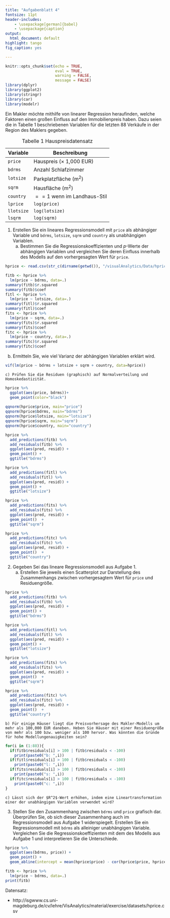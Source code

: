 ```yaml
---
title: "Aufgabenblatt 4"
fontsize: 11pt
header-includes:
    - \usepackage[german]{babel}
    - \usepackage{caption}
output:
  html_document: default
highlight: tango
fig_caption: yes

---
```


\captionsetup[table]{labelformat=empty}


```r
knitr::opts_chunk$set(echo = TRUE, 
                      eval = TRUE,
                      warning = FALSE,
                      message = FALSE)
library(dplyr)
library(ggplot2)
library(stringr)
library(car)
library(modelr)

```

Ein Makler möchte mithilfe von linearer Regression heraufinden, welche Faktoren einen großen Einfluss auf den Immobilienpreis haben. Dazu seien die in Tabelle 1 beschriebenen Variablen für die letzten 88 Verkäufe in der Region des Maklers gegeben.

Table: Tabelle 1 Hauspreisdatensatz

Variable   | Beschreibung
---------  | -------------
`price`    | Hauspreis ($\times$ 1,000 EUR)
`bdrms`    | Anzahl Schlafzimmer
`lotsize`  | Parkplatzfläche (m$^2$)
`sqrm`     | Hausfläche (m$^2$)
`country`  | $==1$ wenn im Landhaus-Stil
`lprice`   | `log(price)`
`llotsize` | `log(lotsize)`
`lsqrm`    | `log(sqrm)`

1.  Erstellen Sie ein lineares Regressionsmodell mit `price` als abhängiger Variable und `bdrms`, `lotsize`, `sqrm` und `country`  als unabhängigen Variablen. 
    a) Bestimmen Sie die Regressionskoeffizienten und $p$-Werte der abhängigen Variablen und vergleichen Sie deren Einfluss innerhalb des Modells auf den vorhergesagten Wert für `price`. 
   
```r
hprice <- read.csv(str_c(dirname(getwd()), "/visualAnalytics/Data/hprice.csv"))

fitb <- hprice %>%
  lm(price ~ bdrms, data=.)
summary(fitb)$r.squared
summary(fitb)$coef
fitl <- hprice %>%
  lm(price ~ lotsize, data=.)
summary(fitl)$r.squared
summary(fitl)$coef
fits <- hprice %>%
  lm(price ~ sqrm, data=.)
summary(fits)$r.squared
summary(fits)$coef
fitc <- hprice %>%
  lm(price ~ country, data=.)
summary(fitc)$r.squared
summary(fitc)$coef


```

 b) Ermitteln Sie, wie viel Varianz der abhängigen Variablen erklärt wird. 
 
```r
vif(lm(price ~ bdrms + lotsize + sqrm + country, data=hprice))
```
    c) Prüfen Sie die Residuen (graphisch) auf Normalverteilung und Homoskedastizität.
```r
hprice %>%
  ggplot(aes(price, bdrms))+
  geom_point(color="black") 
  
qqnorm(hprice$price, main="price")
qqnorm(hprice$bdrms, main="bdrms")
qqnorm(hprice$lotsize, main="lotsize")
qqnorm(hprice$sqrm, main="sqrm")
qqnorm(hprice$country, main="country")

hprice %>%
  add_predictions(fitb) %>%
  add_residuals(fitb) %>% 
  ggplot(aes(pred, resid)) +
  geom_point() +
  ggtitle("bdrms")

hprice %>%
  add_predictions(fitl) %>%
  add_residuals(fitl) %>% 
  ggplot(aes(pred, resid)) +
  geom_point() +
  ggtitle("lotsize")

hprice %>%
  add_predictions(fits) %>%
  add_residuals(fits) %>% 
  ggplot(aes(pred, resid)) +
  geom_point()  +
  ggtitle("sqrm")

hprice %>%
  add_predictions(fitc) %>%
  add_residuals(fitc) %>% 
  ggplot(aes(pred, resid)) +
  geom_point()  +
  ggtitle("country")


```

2. Gegeben Sei das lineare Regressionsmodell aus Aufgabe 1.
    a) Erstellen Sie jeweils einen Scatterplot zur Darstellung des Zusammenhangs zwischen vorhergesagtem Wert für `price` und Residuengröße.
    
```r
hprice %>%
  add_predictions(fitb) %>%
  add_residuals(fitb) %>% 
  ggplot(aes(pred, resid)) +
  geom_point() +
  ggtitle("bdrms")

hprice %>%
  add_predictions(fitl) %>%
  add_residuals(fitl) %>% 
  ggplot(aes(pred, resid)) +
  geom_point() +
  ggtitle("lotsize")

hprice %>%
  add_predictions(fits) %>%
  add_residuals(fits) %>% 
  ggplot(aes(pred, resid)) +
  geom_point()  +
  ggtitle("sqrm")

hprice %>%
  add_predictions(fitc) %>%
  add_residuals(fitc) %>% 
  ggplot(aes(pred, resid)) +
  geom_point()  +
  ggtitle("country")

```
    b) Für einige Häuser liegt die Preisvorhersage des Makler-Modells um mehr als 100,000 EUR daneben. Heben Sie Häuser mit einer Residuengröße von mehr als 100 bzw. weniger als 100 hervor. Was könnten die Gründe für hohe Modellungenauigkeiten sein?
    
```r
for(i in (1:88)){
  if(fitb$residuals[i] > 100 | fitb$residuals < -100)
    print(paste0("b: ",i))
  if(fitl$residuals[i] > 100 | fitb$residuals < -100)
    print(paste0("l: ",i))
  if(fits$residuals[i] > 100 | fitb$residuals < -100)
    print(paste0("s: ",i))
  if(fitc$residuals[i] > 100 | fitb$residuals < -100)
    print(paste0("c: ",i))
}
```
    c) Lässt sich der $R^2$-Wert erhöhen, indem eine Lineartransformation einer der unabhängigen Variablen verwendet wird?


<!--
Nein, Verhältnisse zwischen den Werten bleiben erhalten.
-->


3. Stellen Sie den Zusammenhang zwischen `bdrms` und `price` grafisch dar. Überprüfen Sie, ob sich dieser Zusammenhang auch im Regressionsmodell aus Aufgabe 1 widerspiegelt. Erstellen Sie ein Regressionsmodell mit `bdrms` als alleiniger unabhängigen Variable. Vergleichen Sie die Regressionskoeffizienten mit dem des Modells aus Aufgabe 1 und interpretieren Sie die Unterschiede. 

```r

hprice %>%
  ggplot(aes(bdrms, price)) + 
  geom_point() +
  geom_abline(intercept = mean(hprice$price) - cor(hprice$price, hprice$bdrms) * sd(hprice$price) / sd(hprice$bdrms) * mean(hprice$bdrms), slope = cor(hprice$price, hprice$bdrms) * sd(hprice$price) / sd(hprice$bdrms) , col = "blue")

fitb <- hprice %>%
  lm(price ~ bdrms, data=.)
print(fitb)
```

Datensatz:

- http://isgwww.cs.uni-magdeburg.de/cv/lehre/VisAnalytics/material/exercise/datasets/hprice.csv